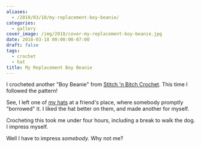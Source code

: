 ```yaml
---
aliases:
  - /2018/03/18/my-replacement-boy-beanie/
categories:
  - gallery
cover_image: /img/2018/cover-my-replacement-boy-beanie.jpg
date: 2018-03-18 00:00:00-07:00
draft: false
tags:
  - crochet
  - hat
title: My Replacement Boy Beanie
---
```


I crocheted another "Boy Beanie" from [Stitch 'n Bitch Crochet][]. This time I followed the pattern!

[Stitch 'N Bitch Crochet]: https://www.goodreads.com/book/show/57512.Stitch_n_Bitch_Crochet

See, I left one of [my hats][] at a friend's place, where somebody promptly "borrowed" it. I liked the hat
better on them, and made another for myself.

[my hats]: /post/2018/02/a-couple-crochet-hats


Crocheting this took me under four hours, including a break to walk the dog. I impress myself.

Well I have to impress *somebody.* Why not me?
